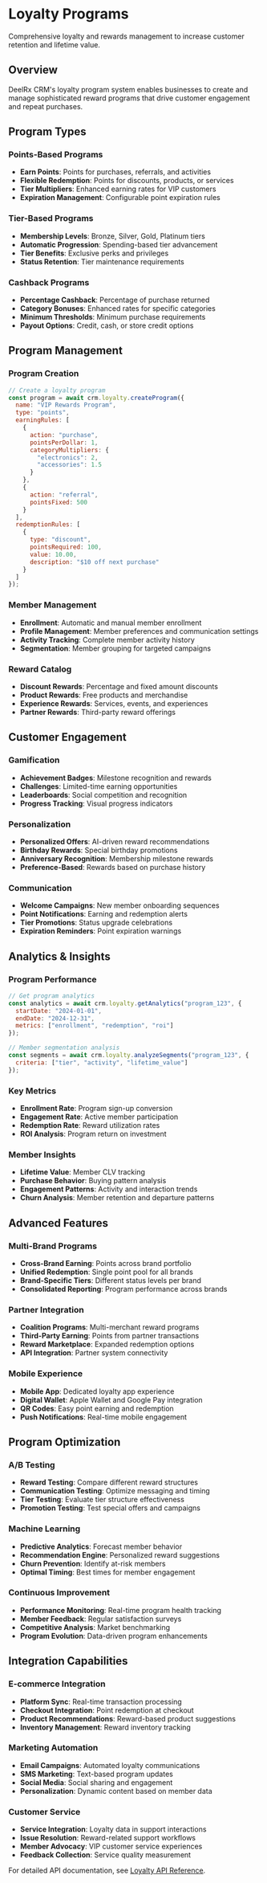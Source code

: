 # Loyalty Programs

Comprehensive loyalty and rewards management to increase customer retention and lifetime value.

## Overview

DeelRx CRM's loyalty program system enables businesses to create and manage sophisticated reward programs that drive customer engagement and repeat purchases.

## Program Types

### Points-Based Programs
- **Earn Points**: Points for purchases, referrals, and activities
- **Flexible Redemption**: Points for discounts, products, or services
- **Tier Multipliers**: Enhanced earning rates for VIP customers
- **Expiration Management**: Configurable point expiration rules

### Tier-Based Programs
- **Membership Levels**: Bronze, Silver, Gold, Platinum tiers
- **Automatic Progression**: Spending-based tier advancement
- **Tier Benefits**: Exclusive perks and privileges
- **Status Retention**: Tier maintenance requirements

### Cashback Programs
- **Percentage Cashback**: Percentage of purchase returned
- **Category Bonuses**: Enhanced rates for specific categories
- **Minimum Thresholds**: Minimum purchase requirements
- **Payout Options**: Credit, cash, or store credit options

## Program Management

### Program Creation

```javascript
// Create a loyalty program
const program = await crm.loyalty.createProgram({
  name: "VIP Rewards Program",
  type: "points",
  earningRules: [
    {
      action: "purchase",
      pointsPerDollar: 1,
      categoryMultipliers: {
        "electronics": 2,
        "accessories": 1.5
      }
    },
    {
      action: "referral",
      pointsFixed: 500
    }
  ],
  redemptionRules: [
    {
      type: "discount",
      pointsRequired: 100,
      value: 10.00,
      description: "$10 off next purchase"
    }
  ]
});
```

### Member Management
- **Enrollment**: Automatic and manual member enrollment
- **Profile Management**: Member preferences and communication settings
- **Activity Tracking**: Complete member activity history
- **Segmentation**: Member grouping for targeted campaigns

### Reward Catalog
- **Discount Rewards**: Percentage and fixed amount discounts
- **Product Rewards**: Free products and merchandise
- **Experience Rewards**: Services, events, and experiences
- **Partner Rewards**: Third-party reward offerings

## Customer Engagement

### Gamification
- **Achievement Badges**: Milestone recognition and rewards
- **Challenges**: Limited-time earning opportunities
- **Leaderboards**: Social competition and recognition
- **Progress Tracking**: Visual progress indicators

### Personalization
- **Personalized Offers**: AI-driven reward recommendations
- **Birthday Rewards**: Special birthday promotions
- **Anniversary Recognition**: Membership milestone rewards
- **Preference-Based**: Rewards based on purchase history

### Communication
- **Welcome Campaigns**: New member onboarding sequences
- **Point Notifications**: Earning and redemption alerts
- **Tier Promotions**: Status upgrade celebrations
- **Expiration Reminders**: Point expiration warnings

## Analytics & Insights

### Program Performance

```javascript
// Get program analytics
const analytics = await crm.loyalty.getAnalytics("program_123", {
  startDate: "2024-01-01",
  endDate: "2024-12-31",
  metrics: ["enrollment", "redemption", "roi"]
});

// Member segmentation analysis
const segments = await crm.loyalty.analyzeSegments("program_123", {
  criteria: ["tier", "activity", "lifetime_value"]
});
```

### Key Metrics
- **Enrollment Rate**: Program sign-up conversion
- **Engagement Rate**: Active member participation
- **Redemption Rate**: Reward utilization rates
- **ROI Analysis**: Program return on investment

### Member Insights
- **Lifetime Value**: Member CLV tracking
- **Purchase Behavior**: Buying pattern analysis
- **Engagement Patterns**: Activity and interaction trends
- **Churn Analysis**: Member retention and departure patterns

## Advanced Features

### Multi-Brand Programs
- **Cross-Brand Earning**: Points across brand portfolio
- **Unified Redemption**: Single point pool for all brands
- **Brand-Specific Tiers**: Different status levels per brand
- **Consolidated Reporting**: Program performance across brands

### Partner Integration
- **Coalition Programs**: Multi-merchant reward programs
- **Third-Party Earning**: Points from partner transactions
- **Reward Marketplace**: Expanded redemption options
- **API Integration**: Partner system connectivity

### Mobile Experience
- **Mobile App**: Dedicated loyalty app experience
- **Digital Wallet**: Apple Wallet and Google Pay integration
- **QR Codes**: Easy point earning and redemption
- **Push Notifications**: Real-time mobile engagement

## Program Optimization

### A/B Testing
- **Reward Testing**: Compare different reward structures
- **Communication Testing**: Optimize messaging and timing
- **Tier Testing**: Evaluate tier structure effectiveness
- **Promotion Testing**: Test special offers and campaigns

### Machine Learning
- **Predictive Analytics**: Forecast member behavior
- **Recommendation Engine**: Personalized reward suggestions
- **Churn Prevention**: Identify at-risk members
- **Optimal Timing**: Best times for member engagement

### Continuous Improvement
- **Performance Monitoring**: Real-time program health tracking
- **Member Feedback**: Regular satisfaction surveys
- **Competitive Analysis**: Market benchmarking
- **Program Evolution**: Data-driven program enhancements

## Integration Capabilities

### E-commerce Integration
- **Platform Sync**: Real-time transaction processing
- **Checkout Integration**: Point redemption at checkout
- **Product Recommendations**: Reward-based product suggestions
- **Inventory Management**: Reward inventory tracking

### Marketing Automation
- **Email Campaigns**: Automated loyalty communications
- **SMS Marketing**: Text-based program updates
- **Social Media**: Social sharing and engagement
- **Personalization**: Dynamic content based on member data

### Customer Service
- **Service Integration**: Loyalty data in support interactions
- **Issue Resolution**: Reward-related support workflows
- **Member Advocacy**: VIP customer service experiences
- **Feedback Collection**: Service quality measurement

For detailed API documentation, see [Loyalty API Reference](/api-reference/loyalty/create-program).